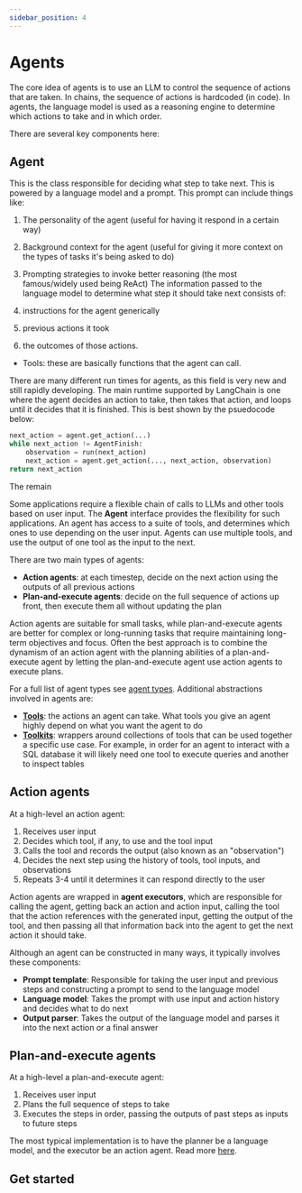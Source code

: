 ```yaml
---
sidebar_position: 4
---
```

# Agents

The core idea of agents is to use an LLM to control the sequence of actions that are taken.
In chains, the sequence of actions is hardcoded (in code).
In agents, the language model is used as a reasoning engine to determine which actions to take and in which order.

There are several key components here:

## Agent

This is the class responsible for deciding what step to take next.
This is powered by a language model and a prompt.
This prompt can include things like:

1. The personality of the agent (useful for having it respond in a certain way)
2. Background context for the agent (useful for giving it more context on the types of tasks it's being asked to do)
3. Prompting strategies to invoke better reasoning (the most famous/widely used being ReAct)
The information passed to the language model to determine what step it should take next consists of:

1. instructions for the agent generically
2. previous actions it took
3. the outcomes of those actions.
- Tools: these are basically functions that the agent can call.

There are many different run times for agents, as this field is very new and still rapidly developing.
The main runtime supported by LangChain is one where the agent decides an action to take, then takes that action, and loops until it decides that it is finished.
This is best shown by the psuedocode below:

```python
next_action = agent.get_action(...)
while next_action != AgentFinish:
    observation = run(next_action)
    next_action = agent.get_action(..., next_action, observation)
return next_action
```

The remain

Some applications require a flexible chain of calls to LLMs and other tools based on user input. The **Agent** interface provides the flexibility for such applications. An agent has access to a suite of tools, and determines which ones to use depending on the user input. Agents can use multiple tools, and use the output of one tool as the input to the next.

There are two main types of agents:

- **Action agents**: at each timestep, decide on the next action using the outputs of all previous actions
- **Plan-and-execute agents**: decide on the full sequence of actions up front, then execute them all without updating the plan

Action agents are suitable for small tasks, while plan-and-execute agents are better for complex or long-running tasks that require maintaining long-term objectives and focus. Often the best approach is to combine the dynamism of an action agent with the planning abilities of a plan-and-execute agent by letting the plan-and-execute agent use action agents to execute plans.

For a full list of agent types see [agent types](/docs/modules/agents/agent_types/). Additional abstractions involved in agents are:
- [**Tools**](/docs/modules/agents/tools/): the actions an agent can take. What tools you give an agent highly depend on what you want the agent to do
- [**Toolkits**](/docs/modules/agents/toolkits/): wrappers around collections of tools that can be used together a specific use case. For example, in order for an agent to
  interact with a SQL database it will likely need one tool to execute queries and another to inspect tables

## Action agents

At a high-level an action agent:
1. Receives user input
2. Decides which tool, if any, to use and the tool input
3. Calls the tool and records the output (also known as an "observation")
4. Decides the next step using the history of tools, tool inputs, and observations
5. Repeats 3-4 until it determines it can respond directly to the user

Action agents are wrapped in **agent executors**, which are responsible for calling the agent, getting back an action and action input, calling the tool that the action references with the generated input, getting the output of the tool, and then passing all that information back into the agent to get the next action it should take.

Although an agent can be constructed in many ways, it typically involves these components:

- **Prompt template**: Responsible for taking the user input and previous steps and constructing a prompt
  to send to the language model
- **Language model**: Takes the prompt with use input and action history and decides what to do next
- **Output parser**: Takes the output of the language model and parses it into the next action or a final answer

## Plan-and-execute agents

At a high-level a plan-and-execute agent:
1. Receives user input
2. Plans the full sequence of steps to take
3. Executes the steps in order, passing the outputs of past steps as inputs to future steps

The most typical implementation is to have the planner be a language model, and the executor be an action agent. Read more [here](/docs/modules/agents/agent_types/plan_and_execute.html).

## Get started


<GetStarted/>
